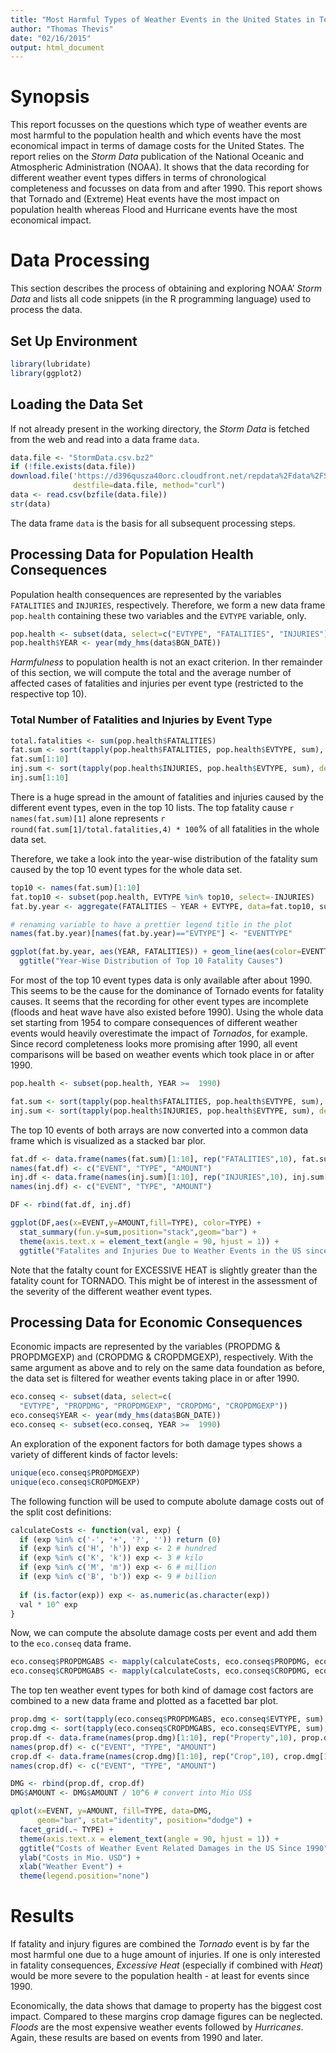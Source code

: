 ```yaml
---
title: "Most Harmful Types of Weather Events in the United States in Terms of Fatalties, Injuries, and Damage Costs"
author: "Thomas Thevis"
date: "02/16/2015"
output: html_document
---
```


# Synopsis
This report focusses on the questions which type of weather events are most harmful to the population health and which events have the most economical impact in terms of damage costs for the United States.
The report relies on the *Storm Data* publication of the National Oceanic
and Atmospheric Administration (NOAA). It shows that the data recording for different weather event types differs in terms of chronological completeness and focusses on data from and after 1990. This report shows that Tornado and (Extreme) Heat events have the most impact on population health whereas Flood and Hurricane events have the most economical impact.   

# Data Processing

This section describes the process of obtaining and exploring NOAA' *Storm Data* and lists all code snippets (in the R programming language) used to process the data. 

## Set Up Environment

```r
library(lubridate)
library(ggplot2)
```

## Loading the Data Set

If not already present in the working directory, the *Storm Data* is fetched from the web and read into a data frame `data`. 

```r
data.file <- "StormData.csv.bz2"
if (!file.exists(data.file))
download.file('https://d396qusza40orc.cloudfront.net/repdata%2Fdata%2FStormData.csv.bz2', 
              destfile=data.file, method="curl")
data <- read.csv(bzfile(data.file))
str(data)
```

The data frame `data` is the basis for all subsequent processing steps. 

## Processing Data for Population Health Consequences

Population health consequences are represented by the variables `FATALITIES` and `INJURIES`, respectively. Therefore, we form a new data frame `pop.health` containing these two variables and the `EVTYPE` variable, only.

```r
pop.health <- subset(data, select=c("EVTYPE", "FATALITIES", "INJURIES"))
pop.health$YEAR <- year(mdy_hms(data$BGN_DATE))
```

*Harmfulness* to population health is not an exact criterion. In ther remainder of this section, we will compute the total and the average number of affected 
cases of fatalities and injuries per event type (restricted to the respective top 10).

### Total Number of Fatalities and Injuries by Event Type

```r
total.fatalities <- sum(pop.health$FATALITIES)
fat.sum <- sort(tapply(pop.health$FATALITIES, pop.health$EVTYPE, sum), dec=T)
fat.sum[1:10]
inj.sum <- sort(tapply(pop.health$INJURIES, pop.health$EVTYPE, sum), dec=T)
inj.sum[1:10]
```

There is a huge spread in the amount of fatalities and injuries caused by the different event types, even in the top 10 lists. The top fatality cause `r names(fat.sum)[1]` alone represents 
`r round(fat.sum[1]/total.fatalities,4) * 100`% of all fatalities in the whole data set.   

Therefore, we take a look into the year-wise distribution of the fatality sum caused by the top 10 event types for the whole data set.

```r
top10 <- names(fat.sum)[1:10]
fat.top10 <- subset(pop.health, EVTYPE %in% top10, select=-INJURIES)
fat.by.year <- aggregate(FATALITIES ~ YEAR + EVTYPE, data=fat.top10, sum) 

# renaming variable to have a prettier legend title in the plot 
names(fat.by.year)[names(fat.by.year)=="EVTYPE"] <- "EVENTTYPE"

ggplot(fat.by.year, aes(YEAR, FATALITIES)) + geom_line(aes(color=EVENTTYPE)) + 
  ggtitle("Year-Wise Distribution of Top 10 Fatality Causes")
```

For most of the top 10 event types data is only available after about 1990. This seems to be the cause for the dominance of Tornado events for fatality causes. It seems that the recording for other event types are incomplete (floods and heat wave have also existed before 1990). Using the whole data set starting from 1954 to compare consequences of different weather events would heavily overestimate the impact of *Tornados*, for example.
Since record completeness looks more promising after 1990, all event comparisons will be based on weather events which took place in or after 1990.  

```r
pop.health <- subset(pop.health, YEAR >=  1990)

fat.sum <- sort(tapply(pop.health$FATALITIES, pop.health$EVTYPE, sum), dec=T)
inj.sum <- sort(tapply(pop.health$INJURIES, pop.health$EVTYPE, sum), dec=T)
```

The top 10 events of both arrays are now converted into a common data frame which is
visualized as a stacked bar plor.

```r
fat.df <- data.frame(names(fat.sum)[1:10], rep("FATALITIES",10), fat.sum[1:10], stringsAsFactors = T)
names(fat.df) <- c("EVENT", "TYPE", "AMOUNT")
inj.df <- data.frame(names(inj.sum)[1:10], rep("INJURIES",10), inj.sum[1:10], stringsAsFactors = T) 
names(inj.df) <- c("EVENT", "TYPE", "AMOUNT")

DF <- rbind(fat.df, inj.df)

ggplot(DF,aes(x=EVENT,y=AMOUNT,fill=TYPE), color=TYPE) +  
  stat_summary(fun.y=sum,position="stack",geom="bar") +
  theme(axis.text.x = element_text(angle = 90, hjust = 1)) + 
  ggtitle("Fatalites and Injuries Due to Weather Events in the US since 1990")
```

Note that the fatalty count for EXCESSIVE HEAT is slightly greater than the fatality count for TORNADO. This might be of interest in the assessment of the severity of the different weather event types.

## Processing Data for Economic Consequences

Economic impacts are represented by the variables (PROPDMG & PROPDMGEXP) and (CROPDMG & CROPDMGEXP), respectively. With the same argument as above and to rely on the same data foundation as before, the data set is filtered for weather events taking place in or after 1990.

```r
eco.conseq <- subset(data, select=c(
  "EVTYPE", "PROPDMG", "PROPDMGEXP", "CROPDMG", "CROPDMGEXP"))
eco.conseq$YEAR <- year(mdy_hms(data$BGN_DATE))
eco.conseq <- subset(eco.conseq, YEAR >=  1990)
```

An exploration of the exponent factors for both damage types shows a variety of different kinds of factor levels:

```r
unique(eco.conseq$PROPDMGEXP)
unique(eco.conseq$CROPDMGEXP)
```

The following function will be used to compute abolute damage costs out of the split cost definitions:


```r
calculateCosts <- function(val, exp) {
  if (exp %in% c('-', '+', '?', '')) return (0) 
  if (exp %in% c('H', 'h')) exp <- 2 # hundred
  if (exp %in% c('K', 'k')) exp <- 3 # kilo
  if (exp %in% c('M', 'm')) exp <- 6 # million
  if (exp %in% c('B', 'b')) exp <- 9 # billion
  
  if (is.factor(exp)) exp <- as.numeric(as.character(exp))
  val * 10^ exp
}
```

Now, we can compute the absolute damage costs per event and add them to the `eco.conseq` data frame.


```r
eco.conseq$PROPDMGABS <- mapply(calculateCosts, eco.conseq$PROPDMG, eco.conseq$PROPDMGEXP)
eco.conseq$CROPDMGABS <- mapply(calculateCosts, eco.conseq$CROPDMG, eco.conseq$CROPDMGEXP)
```

The top ten weather event types for both kind of damage cost factors are combined to a new data frame and plotted as a facetted bar plot.

```r
prop.dmg <- sort(tapply(eco.conseq$PROPDMGABS, eco.conseq$EVTYPE, sum), dec=T)
crop.dmg <- sort(tapply(eco.conseq$CROPDMGABS, eco.conseq$EVTYPE, sum), dec=T)
prop.df <- data.frame(names(prop.dmg)[1:10], rep("Property",10), prop.dmg[1:10], stringsAsFactors = T)
names(prop.df) <- c("EVENT", "TYPE", "AMOUNT")
crop.df <- data.frame(names(crop.dmg)[1:10], rep("Crop",10), crop.dmg[1:10], stringsAsFactors = T) 
names(crop.df) <- c("EVENT", "TYPE", "AMOUNT")

DMG <- rbind(prop.df, crop.df)
DMG$AMOUNT <- DMG$AMOUNT / 10^6 # convert into Mio US$

qplot(x=EVENT, y=AMOUNT, fill=TYPE, data=DMG, 
      geom="bar", stat="identity", position="dodge") +
  facet_grid(.~ TYPE) +
  theme(axis.text.x = element_text(angle = 90, hjust = 1)) + 
  ggtitle("Costs of Weather Event Related Damages in the US Since 1990") +
  ylab("Costs in Mio. USD") +
  xlab("Weather Event") + 
  theme(legend.position="none")
```

# Results

If fatality and injury figures are combined the *Tornado* event is by far the most harmful one due to a huge amount of injuries. If one is only interested in fatality consequences, *Excessive Heat* (especially if combined with *Heat*) would be more severe to the population health - at least for events since 1990. 

Economically, the data shows that damage to property has the biggest cost impact. Compared to these margins crop damage figures can be neglected. *Floods* are the most expensive weather events followed by *Hurricanes*. Again, these results are based on events from 1990 and later.  